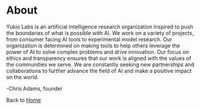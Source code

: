 # About

Yukio Labs is an artificial intelligence research organization inspired to push the boundaries of what is possible with AI. We work on a variety of projects, from consumer facing AI tools to experimental model research. Our organization is determined on making tools to help others leverage the power of AI to solve complex problems and drive innovation. Our focus on ethics and transparency ensures that our work is aligned with the values of the communities we serve. We are constantly seeking new partnerships and collaborations to further advance the field of AI and make a positive impact on the world.

-Chris Adams, founder

Back to [Home](/)
